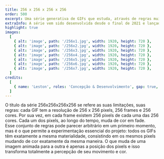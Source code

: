 ```yaml
---
title: 256 x 256 x 256 x 256
order: 500
excerpt: Uma série generativa de GIFs que estuda, através de regras muito restritas, como a cor pode criar a ilusão de movimento.
extraInfo: A série vem sido desenvolvida desde o final de 2021 e lançada como NFTs na rede Tezos.<br /><br />[Objkt.com](https://objkt.com/profile/256x256x256x256/created), [Teia](https://teia.art/256x256x256x256).
highlight: true
images:
  [
    { alt: 'image', path: '/256x1.jpg', width: 1920, height: 720 },
    { alt: 'image', path: '/256x2.jpg', width: 1920, height: 720 },
    { alt: 'image', path: '/256x3.jpg', width: 1920, height: 720 },
    { alt: 'image', path: '/256x4.jpg', width: 1920, height: 720 },
    { alt: 'image', path: '/256x5.jpg', width: 1920, height: 720 },
    { alt: 'image', path: '/256x6.jpg', width: 1920, height: 720 },
    { alt: 'image', path: '/256x7.jpg', width: 1920, height: 720 },
  ]
credits:
  [
    { name: 'Leston', roles: 'Concepção & Desenvolvimento', gap: true, },
  ]
---
```

O título da série 256x256x256x256 se refere as suas limitações, suas regras: cada GIF tem a resolução de 256 x 256 pixels, 256 frames e 256 cores. Por sua vez, em cada frame existem 256 pixels de cada uma das 256 cores. Cada um dos pixels, ao longo do tempo, muda de cor em fade.
<br />
Esse conjunto de regras pode parecer arbitrário em um primeiro momento, mas é o que permite a experimentação essencial do projeto: todos os GIFs têm exatamente a mesma materialidade, consistindo em os mesmos pixels mudando de cor exatamente da mesma maneira. O que muda de uma imagem animada para a outra é apenas a  posição dos pixels e isso transforma totalmente a percepção de seu movimento e cor.
